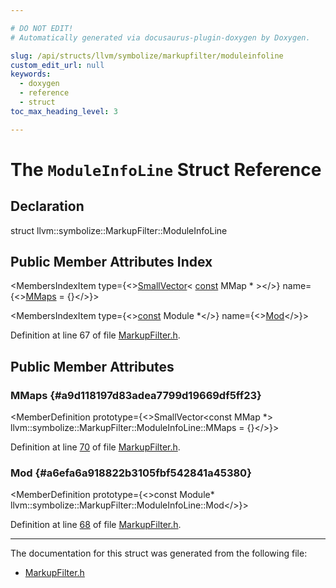 ```yaml
---

# DO NOT EDIT!
# Automatically generated via docusaurus-plugin-doxygen by Doxygen.

slug: /api/structs/llvm/symbolize/markupfilter/moduleinfoline
custom_edit_url: null
keywords:
  - doxygen
  - reference
  - struct
toc_max_heading_level: 3

---
```





# The `ModuleInfoLine` Struct Reference

<DoxygenPage pluginConfig={pluginConfig}>



## Declaration

<CodeBlock>struct llvm::symbolize::MarkupFilter::ModuleInfoLine</CodeBlock>

## Public Member Attributes Index

<MembersIndex>

<MembersIndexItem
  type={<><a href="/docs/api/classes/llvm/smallvector">SmallVector</a>&lt; <a href="/docs/api/files/lib/lib/target/lib/target/aarch64/aarch64promoteconstant-cpp/#a90f8350fecae261c25be85d38b451bff">const</a> MMap &#42; &gt;</>}
  name={<><a href="#a9d118197d83adea7799d19669df5ff23">MMaps</a> = &#123;&#125;</>}>
</MembersIndexItem>

<MembersIndexItem
  type={<><a href="/docs/api/files/lib/lib/target/lib/target/aarch64/aarch64promoteconstant-cpp/#a90f8350fecae261c25be85d38b451bff">const</a> Module &#42;</>}
  name={<><a href="#a6efa6a918822b3105fbf542841a45380">Mod</a></>}>
</MembersIndexItem>

</MembersIndex>


Definition at line 67 of file <a href="/docs/api/files/include/include/llvm/include/llvm/debuginfo/include/llvm/debuginfo/symbolize/markupfilter-h">MarkupFilter.h</a>.

<SectionDefinition>

## Public Member Attributes

### MMaps {#a9d118197d83adea7799d19669df5ff23}

<MemberDefinition
  prototype={<>SmallVector&lt;const MMap &#42;&gt; llvm::symbolize::MarkupFilter::ModuleInfoLine::MMaps = &#123;&#125;</>}>

Definition at line <a href="/docs/api/files/include/include/llvm/include/llvm/debuginfo/include/llvm/debuginfo/symbolize/markupfilter-h/#l00070">70</a> of file <a href="/docs/api/files/include/include/llvm/include/llvm/debuginfo/include/llvm/debuginfo/symbolize/markupfilter-h">MarkupFilter.h</a>.
</MemberDefinition>

### Mod {#a6efa6a918822b3105fbf542841a45380}

<MemberDefinition
  prototype={<>const Module&#42; llvm::symbolize::MarkupFilter::ModuleInfoLine::Mod</>}>

Definition at line <a href="/docs/api/files/include/include/llvm/include/llvm/debuginfo/include/llvm/debuginfo/symbolize/markupfilter-h/#l00068">68</a> of file <a href="/docs/api/files/include/include/llvm/include/llvm/debuginfo/include/llvm/debuginfo/symbolize/markupfilter-h">MarkupFilter.h</a>.
</MemberDefinition>

</SectionDefinition>

<hr/>

The documentation for this struct was generated from the following file:

<ul>
<li><a href="/docs/api/files/include/include/llvm/include/llvm/debuginfo/include/llvm/debuginfo/symbolize/markupfilter-h">MarkupFilter.h</a></li>
</ul>

</DoxygenPage>
